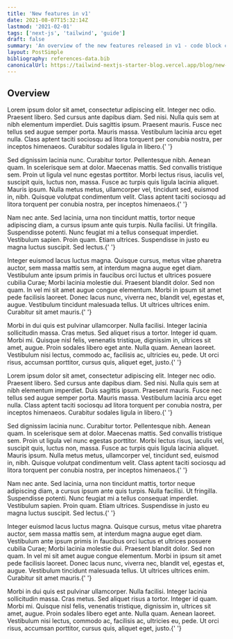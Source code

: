 ```yaml
---
title: 'New features in v1'
date: 2021-08-07T15:32:14Z
lastmod: '2021-02-01'
tags: ['next-js', 'tailwind', 'guide']
draft: false
summary: 'An overview of the new features released in v1 - code block copy, multiple authors, frontmatter layout and more'
layout: PostSimple
bibliography: references-data.bib
canonicalUrl: https://tailwind-nextjs-starter-blog.vercel.app/blog/new-features-in-v1/
---
```


## Overview

<p>
  Lorem ipsum dolor sit amet, consectetur adipiscing elit. Integer nec odio. Praesent libero. Sed
  cursus ante dapibus diam. Sed nisi. Nulla quis sem at nibh elementum imperdiet. Duis sagittis
  ipsum. Praesent mauris. Fusce nec tellus sed augue semper porta. Mauris massa. Vestibulum lacinia
  arcu eget nulla. Class aptent taciti sociosqu ad litora torquent per conubia nostra, per inceptos
  himenaeos. Curabitur sodales ligula in libero.{' '}
</p>

<p>
  Sed dignissim lacinia nunc. Curabitur tortor. Pellentesque nibh. Aenean quam. In scelerisque sem
  at dolor. Maecenas mattis. Sed convallis tristique sem. Proin ut ligula vel nunc egestas
  porttitor. Morbi lectus risus, iaculis vel, suscipit quis, luctus non, massa. Fusce ac turpis quis
  ligula lacinia aliquet. Mauris ipsum. Nulla metus metus, ullamcorper vel, tincidunt sed, euismod
  in, nibh. Quisque volutpat condimentum velit. Class aptent taciti sociosqu ad litora torquent per
  conubia nostra, per inceptos himenaeos.{' '}
</p>

<p>
  Nam nec ante. Sed lacinia, urna non tincidunt mattis, tortor neque adipiscing diam, a cursus ipsum
  ante quis turpis. Nulla facilisi. Ut fringilla. Suspendisse potenti. Nunc feugiat mi a tellus
  consequat imperdiet. Vestibulum sapien. Proin quam. Etiam ultrices. Suspendisse in justo eu magna
  luctus suscipit. Sed lectus.{' '}
</p>

<p>
  Integer euismod lacus luctus magna. Quisque cursus, metus vitae pharetra auctor, sem massa mattis
  sem, at interdum magna augue eget diam. Vestibulum ante ipsum primis in faucibus orci luctus et
  ultrices posuere cubilia Curae; Morbi lacinia molestie dui. Praesent blandit dolor. Sed non quam.
  In vel mi sit amet augue congue elementum. Morbi in ipsum sit amet pede facilisis laoreet. Donec
  lacus nunc, viverra nec, blandit vel, egestas et, augue. Vestibulum tincidunt malesuada tellus. Ut
  ultrices ultrices enim. Curabitur sit amet mauris.{' '}
</p>

<p>
  Morbi in dui quis est pulvinar ullamcorper. Nulla facilisi. Integer lacinia sollicitudin massa.
  Cras metus. Sed aliquet risus a tortor. Integer id quam. Morbi mi. Quisque nisl felis, venenatis
  tristique, dignissim in, ultrices sit amet, augue. Proin sodales libero eget ante. Nulla quam.
  Aenean laoreet. Vestibulum nisi lectus, commodo ac, facilisis ac, ultricies eu, pede. Ut orci
  risus, accumsan porttitor, cursus quis, aliquet eget, justo.{' '}
</p>

<p>
  Lorem ipsum dolor sit amet, consectetur adipiscing elit. Integer nec odio. Praesent libero. Sed
  cursus ante dapibus diam. Sed nisi. Nulla quis sem at nibh elementum imperdiet. Duis sagittis
  ipsum. Praesent mauris. Fusce nec tellus sed augue semper porta. Mauris massa. Vestibulum lacinia
  arcu eget nulla. Class aptent taciti sociosqu ad litora torquent per conubia nostra, per inceptos
  himenaeos. Curabitur sodales ligula in libero.{' '}
</p>

<p>
  Sed dignissim lacinia nunc. Curabitur tortor. Pellentesque nibh. Aenean quam. In scelerisque sem
  at dolor. Maecenas mattis. Sed convallis tristique sem. Proin ut ligula vel nunc egestas
  porttitor. Morbi lectus risus, iaculis vel, suscipit quis, luctus non, massa. Fusce ac turpis quis
  ligula lacinia aliquet. Mauris ipsum. Nulla metus metus, ullamcorper vel, tincidunt sed, euismod
  in, nibh. Quisque volutpat condimentum velit. Class aptent taciti sociosqu ad litora torquent per
  conubia nostra, per inceptos himenaeos.{' '}
</p>

<p>
  Nam nec ante. Sed lacinia, urna non tincidunt mattis, tortor neque adipiscing diam, a cursus ipsum
  ante quis turpis. Nulla facilisi. Ut fringilla. Suspendisse potenti. Nunc feugiat mi a tellus
  consequat imperdiet. Vestibulum sapien. Proin quam. Etiam ultrices. Suspendisse in justo eu magna
  luctus suscipit. Sed lectus.{' '}
</p>

<p>
  Integer euismod lacus luctus magna. Quisque cursus, metus vitae pharetra auctor, sem massa mattis
  sem, at interdum magna augue eget diam. Vestibulum ante ipsum primis in faucibus orci luctus et
  ultrices posuere cubilia Curae; Morbi lacinia molestie dui. Praesent blandit dolor. Sed non quam.
  In vel mi sit amet augue congue elementum. Morbi in ipsum sit amet pede facilisis laoreet. Donec
  lacus nunc, viverra nec, blandit vel, egestas et, augue. Vestibulum tincidunt malesuada tellus. Ut
  ultrices ultrices enim. Curabitur sit amet mauris.{' '}
</p>

<p>
  Morbi in dui quis est pulvinar ullamcorper. Nulla facilisi. Integer lacinia sollicitudin massa.
  Cras metus. Sed aliquet risus a tortor. Integer id quam. Morbi mi. Quisque nisl felis, venenatis
  tristique, dignissim in, ultrices sit amet, augue. Proin sodales libero eget ante. Nulla quam.
  Aenean laoreet. Vestibulum nisi lectus, commodo ac, facilisis ac, ultricies eu, pede. Ut orci
  risus, accumsan porttitor, cursus quis, aliquet eget, justo.{' '}
</p>
